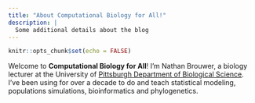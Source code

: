 ```yaml
---
title: "About Computational Biology for All!"
description: |
  Some additional details about the blog
---
```


```r
knitr::opts_chunk$set(echo = FALSE)
```


Welcome to **Computational Biology for All**!  I'm Nathan Brouwer, a biology lecturer at the University of [Pittsburgh Department of Biological Science](https://www.biology.pitt.edu/).  I've been using for over a decade to do and teach statistical modeling, populations simulations, bioinformatics and phylogenetics.

<!-- links to papers, contact information, etc -->